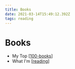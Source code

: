 ```yaml
---
title: Books
date: 2021-03-14T15:49:12.392Z
tags: reading
---
```


# Books

- My Top [[100-books]]
- What I'm [[reading]]

[//begin]: # 'Autogenerated link references for markdown compatibility'
[100-books]: ../archives/&then/100-books '100 '
[reading]: ../areas/reading 'reading'
[//end]: # 'Autogenerated link references'
